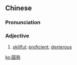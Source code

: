 ==Chinese==
{{zh-forms|s=圆熟}}

===Pronunciation===
{{zh-pron
|m=yuán熟
|c=jyun4 suk6
|mn=qz:oân-sio̍k/xm,zz:îⁿ-se̍k
|cat=a
}}

===Adjective===
{{zh-adj}}

# [[skillful]]; [[proficient]]; [[dexterous]]

[[ko:圓熟]]